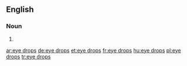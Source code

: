 {{also|eyedrops|eye-drops}}
==English==

===Noun===
{{head|en|noun plural form}}

# {{plural of|eye drop|lang=en}}

[[ar:eye drops]]
[[de:eye drops]]
[[et:eye drops]]
[[fr:eye drops]]
[[hu:eye drops]]
[[pl:eye drops]]
[[tr:eye drops]]